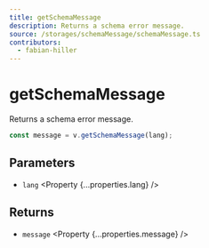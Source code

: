 ```yaml
---
title: getSchemaMessage
description: Returns a schema error message.
source: /storages/schemaMessage/schemaMessage.ts
contributors:
  - fabian-hiller
---
```



# getSchemaMessage

Returns a schema error message.

```ts
const message = v.getSchemaMessage(lang);
```

## Parameters

- `lang` <Property {...properties.lang} />

## Returns

- `message` <Property {...properties.message} />
